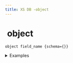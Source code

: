 ```yaml
---
title: XS DB -object
---
```


# <img src="../assets/docuBadge (11).png" alt="" data-size="line"> object <a href="#xs-object" id="xs-object"></a>

`object field_name {schema={}}`

<details>

<summary>Examples</summary>

```javascript
object settings {     // An object field for user settings
  schema = {
    theme: "string",
    notifications: "boolean"
  }
}
object address {      // An object field for address details
  schema = {
    street: "string",
    city: "string",
    zip: "string"
  }
}
```

</details>
